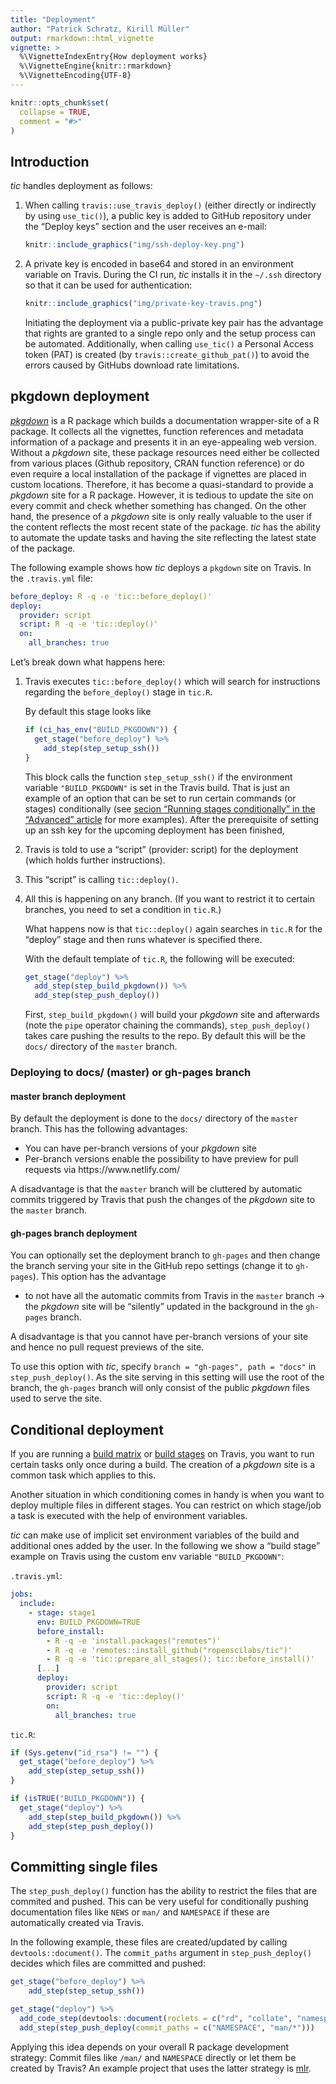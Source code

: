```yaml
---
title: "Deployment"
author: "Patrick Schratz, Kirill Müller"
output: rmarkdown::html_vignette
vignette: >
  %\VignetteIndexEntry{How deployment works}
  %\VignetteEngine{knitr::rmarkdown}
  %\VignetteEncoding{UTF-8}
---
```


```r
knitr::opts_chunk$set(
  collapse = TRUE,
  comment = "#>"
)
```

## Introduction

*tic* handles deployment as follows:

1. When calling `travis::use_travis_deploy()` (either directly or indirectly by using `use_tic()`), a public key is added to GitHub repository under the "Deploy keys" section and the user receives an e-mail:

    ```r
    knitr::include_graphics("img/ssh-deploy-key.png")
    ```
    
2. A private key is encoded in base64 and stored in an environment variable on Travis. During the CI run, _tic_ installs it in the `~/.ssh` directory so that it can be used for authentication:

    ```r
    knitr::include_graphics("img/private-key-travis.png")
    ```
    
    Initiating the deployment via a public-private key pair has the advantage that rights are granted to a single repo only and the setup process can be automated.
    Additionally, when calling `use_tic()` a Personal Access token (PAT) is created (by `travis::create_github_pat()`) to avoid the errors caused by GitHubs download rate limitations. 

## pkgdown deployment

[_pkgdown_](https://github.com/r-lib/pkgdown) is a R package which builds a documentation wrapper-site of a R package.
It collects all the vignettes, function references and metadata information of a package and presents it in an eye-appealing web version.
Without a _pkgdown_ site, these package resources need either be collected from various places (Github repository, CRAN function reference) or do even require a local installation of the package if vignettes are placed in custom locations.
Therefore, it has become a quasi-standard to provide a _pkgdown_ site for a R package.
However, it is tedious to update the site on every commit and check whether something has changed.
On the other hand, the presence of a _pkgdown_ site is only really valuable to the user if the content reflects the most recent state of the package.
_tic_ has the ability to automate the update tasks and having the site reflecting the latest state of the package.

The following example shows how _tic_ deploys a `pkgdown` site on Travis.
In the `.travis.yml` file: 

```yml
before_deploy: R -q -e 'tic::before_deploy()'
deploy:
  provider: script
  script: R -q -e 'tic::deploy()'
  on:
    all_branches: true
```

Let's break down what happens here:

1. Travis executes `tic::before_deploy()` which will search for instructions regarding the `before_deploy()` stage in `tic.R`. 

    By default this stage looks like

    ```r
    if (ci_has_env("BUILD_PKGDOWN")) {
      get_stage("before_deploy") %>%
        add_step(step_setup_ssh())
    }
    ```

    This block calls the function `step_setup_ssh()` if the environment variable `"BUILD_PKGDOWN"` is set in the Travis build.
    That is just an example of an option that can be set to run certain commands (or stages) conditionally (see [secion "Running stages conditionally" in the "Advanced" article](advanced.html#running-stages-conditionally) for more examples).
    After the prerequisite of setting up an ssh key for the upcoming deployment has been finished, 

2. Travis is told to use a "script" (provider: script) for the deployment (which holds further instructions).

3. This "script" is calling `tic::deploy()`.

4. All this is happening on any branch. (If you want to restrict it to certain branches, you need to set a condition in `tic.R`.)

    What happens now is that `tic::deploy()` again searches in `tic.R` for the "deploy" stage and then runs whatever is specified there.

    With the default template of `tic.R`, the following will be executed:

    ```r
    get_stage("deploy") %>%
      add_step(step_build_pkgdown()) %>% 
      add_step(step_push_deploy())
    ```

    First, `step_build_pkgdown()` will build your _pkgdown_ site and afterwards (note the `pipe` operator chaining the commands), `step_push_deploy()` takes care pushing the results to the repo.
    By default this will be the `docs/` directory of the `master` branch.
    
### Deploying to docs/ (master) or gh-pages branch

#### master branch deployment

By default the deployment is done to the `docs/` directory of the `master` branch.
This has the following advantages:

- You can have per-branch versions of your _pkgdown_ site
- Per-branch versions enable the possibility to have preview for pull requests via https://www.netlify.com/

A disadvantage is that the `master` branch will be cluttered by automatic commits triggered by Travis that push the changes of the _pkgdown_ site to the `master` branch.

#### gh-pages branch deployment

You can optionally set the deployment branch to `gh-pages` and then change the branch serving your site in the GitHub repo settings (change it to `gh-pages`).
This option has the advantage 

- to not have all the automatic commits from Travis in the `master` branch -> the _pkgdown_ site will be "silently" updated in the background in the `gh-pages` branch.

A disadvantage is that you cannot have per-branch versions of your site and hence no pull request previews of the site.

To use this option with *tic*, specify `branch = "gh-pages", path = "docs"` in `step_push_deploy()`.
As the site serving in this setting will use the root of the branch, the `gh-pages` branch will only consist of the public _pkgdown_ files used to serve the site. 

## Conditional deployment

If you are running a [build matrix](https://docs.travis-ci.com/user/build-matrix/) or [build stages](https://docs.travis-ci.com/user/build-stages/) on Travis, you want to run certain tasks only once during a build. 
The creation of a _pkgdown_ site is a common task which applies to this.

Another situation in which conditioning comes in handy is when you want to deploy multiple files in different stages.
You can restrict on which stage/job a task is executed with the help of environment variables.

_tic_ can make use of implicit set environment variables of the build and additional ones added by the user.
In the following we show a "build stage" example on Travis using the custom env variable `"BUILD_PKGDOWN"`:

`.travis.yml`:

```yml
jobs:
  include:
    - stage: stage1
      env: BUILD_PKGDOWN=TRUE
      before_install: 
        - R -q -e 'install.packages("remotes")'
        - R -q -e 'remotes::install_github("ropenscilabs/tic")'
        - R -q -e 'tic::prepare_all_stages(); tic::before_install()'
      [...]
      deploy:
        provider: script
        script: R -q -e 'tic::deploy()'
        on:
          all_branches: true
```

`tic.R`:

```r
if (Sys.getenv("id_rsa") != "") {
  get_stage("before_deploy") %>%
    add_step(step_setup_ssh())
}

if (isTRUE("BUILD_PKGDOWN")) {
  get_stage("deploy") %>%
    add_step(step_build_pkgdown()) %>%
    add_step(step_push_deploy())
}
```

## Committing single files

The `step_push_deploy()` function has the ability to restrict the files that are commited and pushed.
This can be very useful for conditionally pushing documentation files like `NEWS` or `man/` and `NAMESPACE` if these are automatically created via Travis.

In the following example, these files are created/updated by calling `devtools::document()`.
The `commit_paths` argument in `step_push_deploy()` decides which files are committed and pushed:

```r
get_stage("before_deploy") %>%
    add_step(step_setup_ssh())

get_stage("deploy") %>%
  add_code_step(devtools::document(roclets = c("rd", "collate", "namespace"))) %>%
  add_step(step_push_deploy(commit_paths = c("NAMESPACE", "man/*")))
```

Applying this idea depends on your overall R package development strategy: Commit files like `/man/` and `NAMESPACE` directly or let them be created by Travis?
An example project that uses the latter strategy is [mlr](https://github.com/mlr-org/mlrng/blob/master/tic.R).
